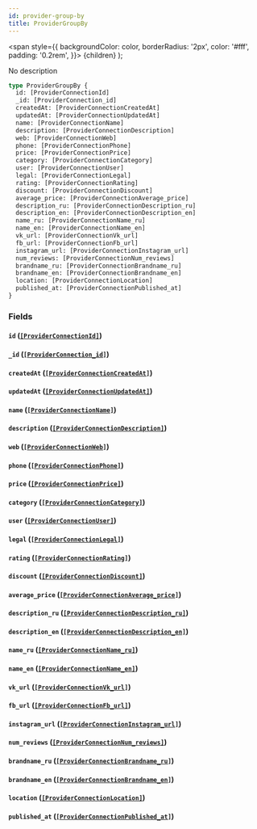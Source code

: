 ```yaml
---
id: provider-group-by
title: ProviderGroupBy
---
```


<span
style={{
      backgroundColor: color,
      borderRadius: '2px',
      color: '#fff',
      padding: '0.2rem',
    }}>
{children}
</span>
);

No description

```graphql
type ProviderGroupBy {
  id: [ProviderConnectionId]
  _id: [ProviderConnection_id]
  createdAt: [ProviderConnectionCreatedAt]
  updatedAt: [ProviderConnectionUpdatedAt]
  name: [ProviderConnectionName]
  description: [ProviderConnectionDescription]
  web: [ProviderConnectionWeb]
  phone: [ProviderConnectionPhone]
  price: [ProviderConnectionPrice]
  category: [ProviderConnectionCategory]
  user: [ProviderConnectionUser]
  legal: [ProviderConnectionLegal]
  rating: [ProviderConnectionRating]
  discount: [ProviderConnectionDiscount]
  average_price: [ProviderConnectionAverage_price]
  description_ru: [ProviderConnectionDescription_ru]
  description_en: [ProviderConnectionDescription_en]
  name_ru: [ProviderConnectionName_ru]
  name_en: [ProviderConnectionName_en]
  vk_url: [ProviderConnectionVk_url]
  fb_url: [ProviderConnectionFb_url]
  instagram_url: [ProviderConnectionInstagram_url]
  num_reviews: [ProviderConnectionNum_reviews]
  brandname_ru: [ProviderConnectionBrandname_ru]
  brandname_en: [ProviderConnectionBrandname_en]
  location: [ProviderConnectionLocation]
  published_at: [ProviderConnectionPublished_at]
}
```

### Fields

#### `id` ([`[ProviderConnectionId]`](/v1/objects/provider-connection-id))

#### `_id` ([`[ProviderConnection_id]`](/v1/objects/provider-connection-id))

#### `createdAt` ([`[ProviderConnectionCreatedAt]`](/v1/objects/provider-connection-created-at))

#### `updatedAt` ([`[ProviderConnectionUpdatedAt]`](/v1/objects/provider-connection-updated-at))

#### `name` ([`[ProviderConnectionName]`](/v1/objects/provider-connection-name))

#### `description` ([`[ProviderConnectionDescription]`](/v1/objects/provider-connection-description))

#### `web` ([`[ProviderConnectionWeb]`](/v1/objects/provider-connection-web))

#### `phone` ([`[ProviderConnectionPhone]`](/v1/objects/provider-connection-phone))

#### `price` ([`[ProviderConnectionPrice]`](/v1/objects/provider-connection-price))

#### `category` ([`[ProviderConnectionCategory]`](/v1/objects/provider-connection-category))

#### `user` ([`[ProviderConnectionUser]`](/v1/objects/provider-connection-user))

#### `legal` ([`[ProviderConnectionLegal]`](/v1/objects/provider-connection-legal))

#### `rating` ([`[ProviderConnectionRating]`](/v1/objects/provider-connection-rating))

#### `discount` ([`[ProviderConnectionDiscount]`](/v1/objects/provider-connection-discount))

#### `average_price` ([`[ProviderConnectionAverage_price]`](/v1/objects/provider-connection-average-price))

#### `description_ru` ([`[ProviderConnectionDescription_ru]`](/v1/objects/provider-connection-description-ru))

#### `description_en` ([`[ProviderConnectionDescription_en]`](/v1/objects/provider-connection-description-en))

#### `name_ru` ([`[ProviderConnectionName_ru]`](/v1/objects/provider-connection-name-ru))

#### `name_en` ([`[ProviderConnectionName_en]`](/v1/objects/provider-connection-name-en))

#### `vk_url` ([`[ProviderConnectionVk_url]`](/v1/objects/provider-connection-vk-url))

#### `fb_url` ([`[ProviderConnectionFb_url]`](/v1/objects/provider-connection-fb-url))

#### `instagram_url` ([`[ProviderConnectionInstagram_url]`](/v1/objects/provider-connection-instagram-url))

#### `num_reviews` ([`[ProviderConnectionNum_reviews]`](/v1/objects/provider-connection-num-reviews))

#### `brandname_ru` ([`[ProviderConnectionBrandname_ru]`](/v1/objects/provider-connection-brandname-ru))

#### `brandname_en` ([`[ProviderConnectionBrandname_en]`](/v1/objects/provider-connection-brandname-en))

#### `location` ([`[ProviderConnectionLocation]`](/v1/objects/provider-connection-location))

#### `published_at` ([`[ProviderConnectionPublished_at]`](/v1/objects/provider-connection-published-at))
